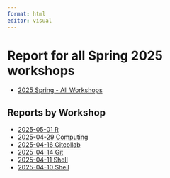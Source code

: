 ```yaml
---
format: html
editor: visual
---
```

  
# Report for all Spring 2025 workshops
  
-   [2025 Spring - All Workshops](2025-spring-all.html)

## Reports by Workshop

-   [2025-05-01 R](2025-05-01-spring-r.html)
-   [2025-04-29 Computing](2025-04-29-spring-computing.html)
-   [2025-04-16 Gitcollab](2025-04-16-spring-gitcollab.html)
-   [2025-04-14 Git](2025-04-14-spring-git.html)
-   [2025-04-11 Shell](2025-04-11-spring-shell.html)
-   [2025-04-10 Shell](2025-04-10-spring-shell.html)
